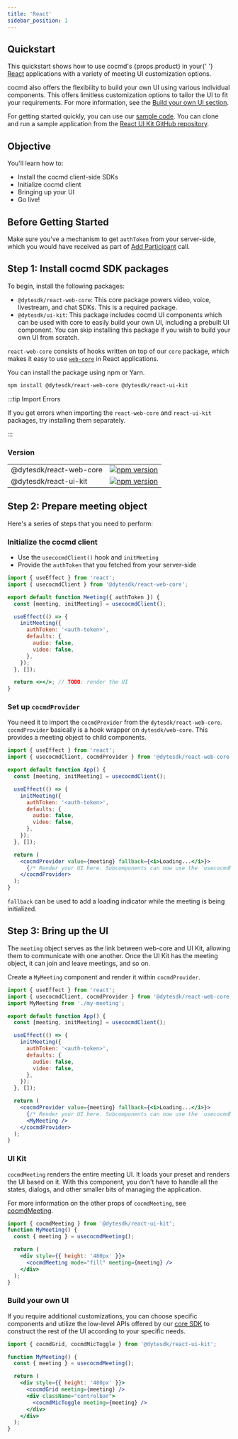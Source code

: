 ```yaml
---
title: 'React'
sidebar_position: 1
---
```


## Quickstart

<span>
  This quickstart shows how to use cocmd's {props.product} in your{' '}
  <a href="https://react.dev/">React</a> applications with a variety of meeting
  UI customization options.
</span>

cocmd also offers the flexibility to build your own UI using various individual
components. This offers limitless customization options to tailor the UI to fit
your requirements. For more information, see the [Build your own UI section](/react-ui-kit/basics/components-basics).

For getting started quickly, you can use our
[sample code](https://github.com/dyte-io/react-samples). You can clone and run a
sample application from the
[React UI Kit GitHub repository](https://github.com/dyte-io/react-samples).

## Objective

You'll learn how to:

- Install the cocmd client-side SDKs
- Initialize cocmd client
- Bringing up your UI
- Go live!

## Before Getting Started

Make sure you've a mechanism to get `authToken` from your server-side, which you would have received as part of [Add Participant](/guides/live-video/build-live-video-app#step-5-add-participants) call.

## Step 1: Install cocmd SDK packages

To begin, install the following packages:

- `@dytesdk/react-web-core`: This core package powers video, voice, livestream, and chat SDKs. This is a required package.
- `@dytesdk/ui-kit`: This package includes cocmd UI components which can be used with core to easily build your own UI, including a prebuilt UI component. You can skip installing this package if you wish to build your own UI from scratch.

`react-web-core` consists of hooks written on top of our `core` package, which makes it easy to use [`web-core`](https://npmjs.com/package/@dytesdk/web-core) in React applications.

You can install the package using npm or Yarn.

```bash npm2yarn
npm install @dytesdk/react-web-core @dytesdk/react-ui-kit
```

:::tip Import Errors

If you get errors when importing the `react-web-core` and `react-ui-kit`
packages, try installing them separately.

:::

### Version

|                         |                                                                                                                              |
| ----------------------- | ---------------------------------------------------------------------------------------------------------------------------- |
| @dytesdk/react-web-core | [![npm version](https://badge.fury.io/js/@dytesdk%2Freact-web-core.svg)](https://badge.fury.io/js/@dytesdk%2Freact-web-core) |
| @dytesdk/react-ui-kit   | [![npm version](https://badge.fury.io/js/@dytesdk%2Freact-ui-kit.svg)](https://badge.fury.io/js/@dytesdk%2Freact-ui-kit)     |

## Step 2: Prepare meeting object

Here's a series of steps that you need to perform:

### Initialize the cocmd client

- Use the `usecocmdClient()` hook and `initMeeting`
- Provide the `authToken` that you fetched from your server-side

```jsx
import { useEffect } from 'react';
import { usecocmdClient } from '@dytesdk/react-web-core';

export default function Meeting({ authToken }) {
  const [meeting, initMeeting] = usecocmdClient();

  useEffect(() => {
    initMeeting({
      authToken: '<auth-token>',
      defaults: {
        audio: false,
        video: false,
      },
    });
  }, []);

  return <></>; // TODO: render the UI
}
```

### Set up `cocmdProvider`

You need it to import the `cocmdProvider` from the `dytesdk/react-web-core`. `cocmdProvider` basically is a hook wrapper on `dytesdk/web-core`. This provides a meeting object to child components.

```jsx {2,17-21}
import { useEffect } from 'react';
import { usecocmdClient, cocmdProvider } from '@dytesdk/react-web-core';

export default function App() {
  const [meeting, initMeeting] = usecocmdClient();

  useEffect(() => {
    initMeeting({
      authToken: '<auth-token>',
      defaults: {
        audio: false,
        video: false,
      },
    });
  }, []);

  return (
    <cocmdProvider value={meeting} fallback={<i>Loading...</i>}>
      {/* Render your UI here. Subcomponents can now use the `usecocmdMeeting` and `usecocmdSelector` hooks */}
    </cocmdProvider>
  );
}
```

`fallback` can be used to add a loading indicator while the meeting is being initialized.

## Step 3: Bring up the UI

The `meeting` object serves as the link between web-core and UI Kit, allowing
them to communicate with one another. Once the UI Kit has the meeting object,
it can join and leave meetings, and so on.

Create a `MyMeeting` component and render it within `cocmdProvider`.

```jsx {3,21}
import { useEffect } from 'react';
import { usecocmdClient, cocmdProvider } from '@dytesdk/react-web-core';
import MyMeeting from './my-meeting';

export default function App() {
  const [meeting, initMeeting] = usecocmdClient();

  useEffect(() => {
    initMeeting({
      authToken: '<auth-token>',
      defaults: {
        audio: false,
        video: false,
      },
    });
  }, []);

  return (
    <cocmdProvider value={meeting} fallback={<i>Loading...</i>}>
      {/* Render your UI here. Subcomponents can now use the `usecocmdMeeting` and `usecocmdSelector` hooks */}
      <MyMeeting />
    </cocmdProvider>
  );
}
```

### UI Kit

`cocmdMeeting` renders the entire meeting UI. It loads your preset and renders
the UI based on it. With this component, you don't have to handle all the
states, dialogs, and other smaller bits of managing the application.

For more information on the other props of `cocmdMeeting`, see [cocmdMeeting](/react-ui-kit/components/dyte-meeting).

```jsx
import { cocmdMeeting } from '@dytesdk/react-ui-kit';
function MyMeeting() {
  const { meeting } = usecocmdMeeting();

  return (
    <div style={{ height: '480px' }}>
      <cocmdMeeting mode="fill" meeting={meeting} />
    </div>
  );
}
```

### Build your own UI

If you require additional customizations, you can choose specific components and utilize the low-level APIs offered by our [core SDK](/web-core/introduction) to construct the rest of the UI according to your specific needs.

```jsx
import { cocmdGrid, cocmdMicToggle } from '@dytesdk/react-ui-kit';

function MyMeeting() {
  const { meeting } = usecocmdMeeting();

  return (
    <div style={{ height: '480px' }}>
      <cocmdGrid meeting={meeting} />
      <div className="controlbar">
        <cocmdMicToggle meeting={meeting} />
      </div>
    </div>
  );
}
```
